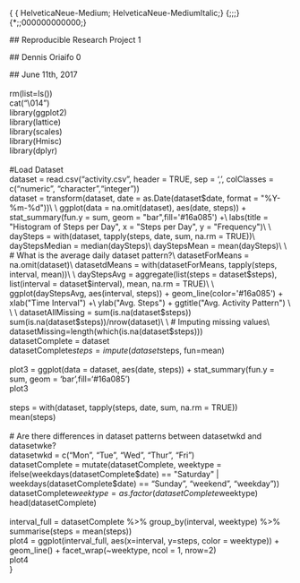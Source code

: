 {\rtf1\ansi\ansicpg1252\cocoartf1504\cocoasubrtf830
{\fonttbl\f0\fnil\fcharset0 HelveticaNeue-Medium;\f1\fnil\fcharset0 HelveticaNeue-MediumItalic;}
{\colortbl;\red255\green255\blue255;\red38\green38\blue38;}
{\*\expandedcolortbl;;\cssrgb\c20000\c20000\c20000;}
\margl1440\margr1440\vieww14620\viewh8400\viewkind0
\deftab720
\pard\pardeftab720\partightenfactor0

\f0\fs76 \cf2 \expnd0\expndtw0\kerning0
## Reproducible Research Project 1\
\pard\pardeftab720\partightenfactor0

\f1\i\fs36 \cf2 ## Dennis Oriaifo
\f0\i0 \

\f1\i ## June 11th, 2017\
\
rm(list=ls())\
cat("\\014")\
library(ggplot2)\
library(lattice)\
library(scales)\
library(Hmisc)\
library(dplyr)\
\
#Load Dataset\
dataset = read.csv("activity.csv", header = TRUE, sep = ',', colClasses = c("numeric", "character","integer"))\
dataset = transform(dataset, date = as.Date(dataset$date, format = "%Y-%m-%d"))\
\
ggplot(data = na.omit(dataset), aes(date, steps)) + stat_summary(fun.y = sum, geom = "bar",fill='#16a085') +\
  labs(title = "Histogram of Steps per Day", x = "Steps per Day", y = "Frequency")\
\
daySteps = with(dataset, tapply(steps, date, sum, na.rm = TRUE))\
dayStepsMedian = median(daySteps)\
dayStepsMean = mean(daySteps)\
\
# What is the average daily dataset pattern?\
datasetForMeans = na.omit(dataset)\
datasetdMeans = with(datasetForMeans, tapply(steps, interval, mean))\
\
dayStepsAvg = aggregate(list(steps = dataset$steps), list(interval = dataset$interval), mean, na.rm = TRUE)\
\
ggplot(dayStepsAvg, aes(interval, steps)) + geom_line(color='#16a085') + xlab("Time Interval") +\
  ylab("Avg. Steps") + ggtitle("Avg. Activity Pattern") \
\
\
datasetAllMissing = sum(is.na(dataset$steps))\
sum(is.na(dataset$steps))/nrow(dataset)\
\
# Imputing missing values\
datasetMissing=length(which(is.na(dataset$steps)))\
datasetComplete = dataset\
datasetComplete$steps = impute(dataset$steps, fun=mean)\
\
plot3 = ggplot(data = dataset, aes(date, steps)) + stat_summary(fun.y = sum, geom =  'bar',fill='#16a085')\
plot3\
\
steps = with(dataset, tapply(steps, date, sum, na.rm = TRUE))\
mean(steps)\
\
# Are there differences in dataset patterns between datasetwkd and datasetwke?\
datasetwkd = c("Mon", "Tue", "Wed", "Thur", "Fri")\
datasetComplete = mutate(datasetComplete, weektype = ifelse(weekdays(datasetComplete$date) == "Saturday" | weekdays(datasetComplete$date) == "Sunday", "weekend", "weekday"))\
datasetComplete$weektype = as.factor(datasetComplete$weektype)\
head(datasetComplete)\
\
interval_full = datasetComplete %>% group_by(interval, weektype) %>% summarise(steps = mean(steps))\
plot4 = ggplot(interval_full, aes(x=interval, y=steps, color = weektype)) +\
  geom_line() + facet_wrap(~weektype, ncol = 1, nrow=2)\
plot4\
}